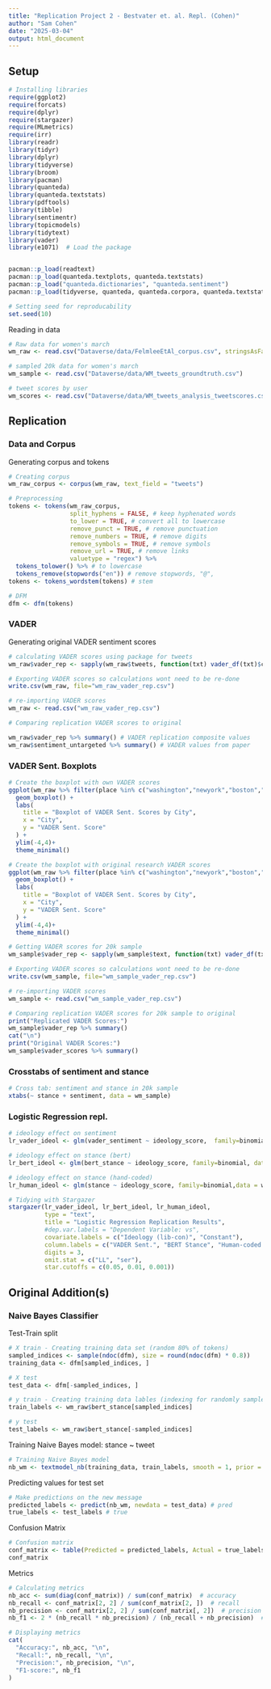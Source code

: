 ```yaml
---
title: "Replication Project 2 - Bestvater et. al. Repl. (Cohen)"
author: "Sam Cohen"
date: "2025-03-04"
output: html_document
---
```


## Setup
```r
# Installing libraries
require(ggplot2)
require(forcats)
require(dplyr)
require(stargazer)
require(MLmetrics)
require(irr)
library(readr)
library(tidyr)
library(dplyr)
library(tidyverse)
library(broom)
library(pacman)
library(quanteda)
library(quanteda.textstats)
library(pdftools)
library(tibble)
library(sentimentr)
library(topicmodels)
library(tidytext)
library(vader)
library(e1071)  # Load the package


pacman::p_load(readtext)
pacman::p_load(quanteda.textplots, quanteda.textstats)
pacman::p_load("quanteda.dictionaries", "quanteda.sentiment")
pacman::p_load(tidyverse, quanteda, quanteda.corpora, quanteda.textstats, quanteda.textmodels, rjson, caret)

# Setting seed for reproducability
set.seed(10) 
```

Reading in data
```r
# Raw data for women's march 
wm_raw <- read.csv("Dataverse/data/FelmleeEtAl_corpus.csv", stringsAsFactors = F)

# sampled 20k data for women's march
wm_sample <- read.csv("Dataverse/data/WM_tweets_groundtruth.csv")

# tweet scores by user
wm_scores <- read.csv("Dataverse/data/WM_tweets_analysis_tweetscores.csv")

```

## Replication

### Data and Corpus

Generating corpus and tokens
```r

# Creating corpus
wm_raw_corpus <- corpus(wm_raw, text_field = "tweets")

# Preprocessing 
tokens <- tokens(wm_raw_corpus, 
                 split_hyphens = FALSE, # keep hyphenated words
                 to_lower = TRUE, # convert all to lowercase 
                 remove_punct = TRUE, # remove punctuation
                 remove_numbers = TRUE, # remove digits
                 remove_symbols = TRUE, # remove symbols
                 remove_url = TRUE, # remove links
                 valuetype = "regex") %>%  
  tokens_tolower() %>% # to lowercase
  tokens_remove(stopwords("en")) # remove stopwords, "@", 
tokens <- tokens_wordstem(tokens) # stem

# DFM
dfm <- dfm(tokens)

```

### VADER 

Generating original VADER sentiment scores
```r
# calculating VADER scores using package for tweets
wm_raw$vader_rep <- sapply(wm_raw$tweets, function(txt) vader_df(txt)$compound)

```

```r
# Exporting VADER scores so calculations wont need to be re-done
write.csv(wm_raw, file="wm_raw_vader_rep.csv")
```

```r
# re-importing VADER scores
wm_raw <- read.csv("wm_raw_vader_rep.csv")
```


```r
# Comparing replication VADER scores to original

wm_raw$vader_rep %>% summary() # VADER replication composite values
wm_raw$sentiment_untargeted %>% summary() # VADER values from paper


```

### VADER Sent. Boxplots
```r
# Create the boxplot with own VADER scores
ggplot(wm_raw %>% filter(place %in% c("washington","newyork","boston","losangeles","chicago","denver")), aes(x = reorder(place, vader_rep, FUN = mean), y = vader_rep)) +
  geom_boxplot() +
  labs(
    title = "Boxplot of VADER Sent. Scores by City",
    x = "City",
    y = "VADER Sent. Score"
  ) +
  ylim(-4,4)+
  theme_minimal()

# Create the boxplot with original research VADER scores
ggplot(wm_raw %>% filter(place %in% c("washington","newyork","boston","losangeles","chicago","denver")), aes(x = reorder(place, sentiment_untargeted, FUN = mean), y = sentiment_untargeted)) +
  geom_boxplot() +
  labs(
    title = "Boxplot of VADER Sent. Scores by City",
    x = "City",
    y = "VADER Sent. Score"
  ) +
  ylim(-4,4)+
  theme_minimal()
```

```r
# Getting VADER scores for 20k sample
wm_sample$vader_rep <- sapply(wm_sample$text, function(txt) vader_df(txt)$compound)

# Exporting VADER scores so calculations wont need to be re-done
write.csv(wm_sample, file="wm_sample_vader_rep.csv")
```

```r
# re-importing VADER scores
wm_sample <- read.csv("wm_sample_vader_rep.csv")
```

```r
# Comparing replication VADER scores for 20k sample to original
print("Replicated VADER Scores:")
wm_sample$vader_rep %>% summary()
cat("\n")
print("Original VADER Scores:")
wm_sample$vader_scores %>% summary()


```
### Crosstabs of sentiment and stance

```r
# Cross tab: sentiment and stance in 20k sample
xtabs(~ stance + sentiment, data = wm_sample)

```
### Logistic Regression repl.
```r

# ideology effect on sentiment 
lr_vader_ideol <- glm(vader_sentiment ~ ideology_score,  family=binomial, data = wm_scores)

# ideology effect on stance (bert) 
lr_bert_ideol <- glm(bert_stance ~ ideology_score, family=binomial, data = wm_scores)

# ideology effect on stance (hand-coded) 
lr_human_ideol <- glm(stance ~ ideology_score, family=binomial,data = wm_scores)

# Tidying with Stargazer
stargazer(lr_vader_ideol, lr_bert_ideol, lr_human_ideol, 
          type = "text", 
          title = "Logistic Regression Replication Results",
          #dep.var.labels = "Dependent Variable: vs",
          covariate.labels = c("Ideology (lib-con)", "Constant"),
          column.labels = c("VADER Sent.", "BERT Stance", "Human-coded Stance"),
          digits = 3, 
          omit.stat = c("LL", "ser"),
          star.cutoffs = c(0.05, 0.01, 0.001))

```


## Original Addition(s)

### Naive Bayes Classifier

Test-Train split
```r
# X train - Creating training data set (random 80% of tokens)
sampled_indices <- sample(ndoc(dfm), size = round(ndoc(dfm) * 0.8))
training_data <- dfm[sampled_indices, ]

# X test
test_data <- dfm[-sampled_indices, ]

# y train - Creating training data lables (indexing for randomly sampled docs)
train_labels <- wm_raw$bert_stance[sampled_indices]

# y test
test_labels <- wm_raw$bert_stance[-sampled_indices]


```

Training Naive Bayes model: stance ~ tweet
```r
# Training Naive Bayes model
nb_wm <- textmodel_nb(training_data, train_labels, smooth = 1, prior = c("docfreq"))

```

Predicting values for test set
```r
# Make predictions on the new message
predicted_labels <- predict(nb_wm, newdata = test_data) # pred
true_labels <- test_labels # true

```

Confusion Matrix
```r
# Confusion matrix
conf_matrix <- table(Predicted = predicted_labels, Actual = true_labels)
conf_matrix
```

Metrics
```r
# Calculating metrics
nb_acc <- sum(diag(conf_matrix)) / sum(conf_matrix)  # accuracy 
nb_recall <- conf_matrix[2, 2] / sum(conf_matrix[2, ])  # recall
nb_precision <- conf_matrix[2, 2] / sum(conf_matrix[, 2])  # precision 
nb_f1 <- 2 * (nb_recall * nb_precision) / (nb_recall + nb_precision)  # F1 

# Displaying metrics
cat(
  "Accuracy:", nb_acc, "\n",
  "Recall:", nb_recall, "\n",
  "Precision:", nb_precision, "\n",
  "F1-score:", nb_f1
)


```


```r

```






